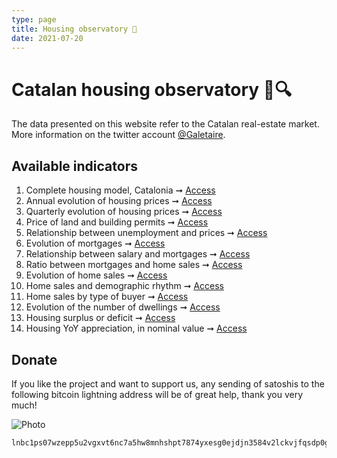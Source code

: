 ```yaml
---
type: page
title: Housing observatory 🔬
date: 2021-07-20
---
```



# Catalan housing observatory 🏡🔍

The data presented on this website refer to the Catalan real-estate market. More information on the twitter account [@Galetaire](https://twitter.com/Galetaire).

## Available indicators

1. Complete housing model, Catalonia ➞ [Access](http://housing.yurop.hns.to/posts/model)
2. Annual evolution of housing prices ➞ [Access](http://housing.yurop.hns.to/posts/preuanual)
3. Quarterly evolution of housing prices ➞ [Access](http://housing.yurop.hns.to/posts/preu)
4. Price of land and building permits ➞ [Access](http://housing.yurop.hns.to/posts/sol_llicencies)
5. Relationship between unemployment and prices ➞ [Access](http://housing.yurop.hns.to/posts/ocupacio)
6. Evolution of mortgages ➞ [Access](http://housing.yurop.hns.to/posts/credit)
7. Relationship between salary and mortgages ➞ [Access](http://housing.yurop.hns.to/posts/salari)
8. Ratio between mortgages and home sales ➞ [Access](http://housing.yurop.hns.to/posts/ratio_hipoteques)
9. Evolution of home sales ➞ [Access](http://housing.yurop.hns.to/posts/volum)
10. Home sales and demographic rhythm ➞ [Access](http://housing.yurop.hns.to/posts/demografia)
11. Home sales by type of buyer ➞ [Access](http://housing.yurop.hns.to/posts/persona)
12. Evolution of the number of dwellings ➞ [Access](http://housing.yurop.hns.to/posts/habitatges)
13. Housing surplus or deficit ➞ [Access](http://housing.yurop.hns.to/posts/diferenciahabitatges)
14. Housing YoY appreciation, in nominal value ➞ [Access](http://housing.yurop.hns.to/posts/rendibilitat)

## Donate

If you like the project and want to support us, any sending of satoshis to the following bitcoin lightning address will be of great help, thank you very much!

<Image
  src="/images/qrdonacions.png"
  alt="Photo"
  width={771}
  height={249}
  priority
  className="next-image"
/>

```
lnbc1ps07wzepp5u2vgxvt6nc7a5hw8mnhshpt7874yxesg0ejdjn3584v2lckvjfqsdp0g3hkuctrd9hjqnmzwdjhyanpw3hhy6fqfpsky6t5v96xwegxqyjw5q9qtzqqqqqq9qsqsp5pft9elfnv57hgr8nkk7s7ng9zsrqauczgxfxxjhdn30cv69avlysrzjqwryaup9lh50kkranzgcdnn2fgvx390wgj5jd07rwr3vxeje0glcllejaafcm7ya5sqqqqlgqqqqqeqqjqx6yd5jr709dpxkt33xgr9a4t4d9phtrk4slkznp2atm76hfuk8tqk3jwm4dy3hpzu26596j5yxt93lre0tstdywvgrusgfuepy56yxgqc0nt05
```
